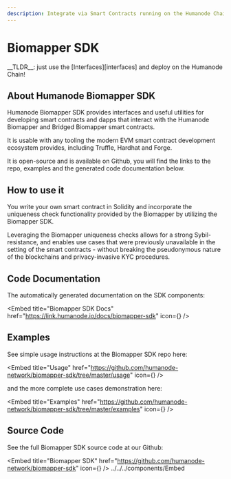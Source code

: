 ```yaml
---
description: Integrate via Smart Contracts running on the Humanode Chain!
---
```



# Biomapper SDK

<Callout type="info">
  __TLDR__: just use the [Interfaces][interfaces] and deploy on the Humanode
  Chain!
</Callout>

[interfaces]: https://link.humanode.io/docs/biomapper-sdk

## About Humanode Biomapper SDK

Humanode Biomapper SDK provides interfaces and useful utilities
for developing smart contracts and dapps that interact with
the Humanode Biomapper and Bridged Biomapper smart contracts.

It is usable with any tooling the modern EVM smart contract development
ecosystem provides, including Truffle, Hardhat and Forge.

It is open-source and is available on Github, you will find the links to
the repo, examples and the generated code documentation below.

## How to use it

You write your own smart contract in Solidity and incorporate
the uniqueness check functionality provided by the Biomapper by utilizing
the Biomapper SDK.

Leveraging the Biomapper uniqueness checks allows for a strong Sybil-resistance,
and enables use cases that were previously unavailable in the setting
of the smart contracts - without breaking the pseudonymous nature of
the blockchains and privacy-invasive KYC procedures.

## Code Documentation

The automatically generated documentation on the SDK components:

<Embed
  title="Biomapper SDK Docs"
  href="https://link.humanode.io/docs/biomapper-sdk"
  icon={<AiFillBook />}
/>

## Examples

See simple usage instructions at the Biomapper SDK repo here:

<Embed
  title="Usage"
  href="https://github.com/humanode-network/biomapper-sdk/tree/master/usage"
  icon={<VscGithub />}
/>

and the more complete use cases demonstration here:

<Embed
  title="Examples"
  href="https://github.com/humanode-network/biomapper-sdk/tree/master/examples"
  icon={<VscGithub />}
/>

## Source Code

See the full Biomapper SDK source code at our Github:

<Embed
  title="Biomapper SDK"
  href="https://github.com/humanode-network/biomapper-sdk"
  icon={<VscGithub />}
/>
../../../components/Embed
